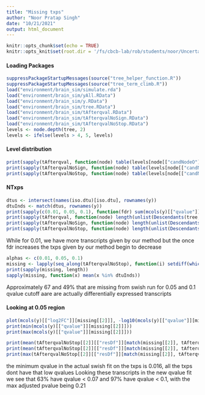 ```yaml
---
title: "Missing txps"
author: "Noor Pratap Singh"
date: "10/21/2021"
output: html_document
---
```


```r
knitr::opts_chunk$set(echo = TRUE)
knitr::opts_knit$set(root.dir = '/fs/cbcb-lab/rob/students/noor/Uncertainity/treeTerminusScripts')
```

#### Loading Packages
```r
suppressPackageStartupMessages(source("tree_helper_function.R"))
suppressPackageStartupMessages(source("tree_term_climb.R"))
load("environment/brain_sim/simulate.rda")
load("environment/brain_sim/yAll.RData")
load("environment/brain_sim/y.RData")
load("environment/brain_sim/tree.RData")
load("environment/brain_sim/tAfterqval.RData")
load("environment/brain_sim/tAfterqvalNoSign.RData")
load("environment/brain_sim/tAfterqvalNoStop.RData")
levels <- node.depth(tree, 2)
levels <- ifelse(levels > 4, 5, levels)
```

#### Level distribution
```r
print(sapply(tAfterqval, function(node) table(levels[node[["candNodeO"]]])))
print(sapply(tAfterqvalNoSign, function(node) table(levels[node[["candNodeO"]]])))
print(sapply(tAfterqvalNoStop, function(node) table(levels[node[["candNodeO"]]])))
```

#### NTxps
```r
dtus <- intersect(names(iso.dtu)[iso.dtu], rownames(y))
dtuInds <- match(dtus, rownames(y))
print(sapply(c(0.01, 0.05, 0.1), function(fdr) sum(mcols(y)[["qvalue"]] <= fdr)))
print(sapply(tAfterqval, function(node) length(unlist(Descendants(tree, node[["candNodeO"]])))))
print(sapply(tAfterqvalNoSign, function(node) length(unlist(Descendants(tree, node[["candNodeO"]])))))
print(sapply(tAfterqvalNoStop, function(node) length(unlist(Descendants(tree, node[["candNodeO"]])))))
```
While for 0.01, we have more transcripts given by our method but the once fdr increases the txps given by our method begin to decrease

```r
alphas <- c(0.01, 0.05, 0.1)
missing <- lapply(seq_along(tAfterqvalNoStop), function(i) setdiff(which(mcols(y)[["qvalue"]] <= alphas[i]), unlist(Descendants(tree, tAfterqvalNoStop[[i]][["candNodeO"]]))))
print(sapply(missing, length))
sapply(missing, function(x) mean(x %in% dtuInds))
```
Approximately 67 and 49% that are missing from swish run for 0.05 and 0.1 qvalue cutoff aare are actually differentially expressed transcripts

#### Looking at 0.05 region
```r
plot(mcols(y)[["log2FC"]][missing[[2]]], -log10(mcols(y)[["qvalue"]][missing[[2]]]))
print(min(mcols(y)[["qvalue"]][missing[[2]]]))
print(max(mcols(y)[["qvalue"]][missing[[2]]]))

print(mean(tAfterqvalNoStop[[2]][["resDf"]][match(missing[[2]], tAfterqvalNoStop[[2]][["resDf"]][["inds"]]),2] < 0.1))
print(mean(tAfterqvalNoStop[[2]][["resDf"]][match(missing[[2]], tAfterqvalNoStop[[2]][["resDf"]][["inds"]]),2] < 0.07))
print(max(tAfterqvalNoStop[[2]][["resDf"]][match(missing[[2]], tAfterqvalNoStop[[2]][["resDf"]][["inds"]]),2]))
```
the minimum qvalue in the actual swish fit on the txps is 0.016, all the txps dont have that low qvalues
Looking these transcripts in the new qvalue fit we see that 63% have qvalue < 0.07 and 97% have qvalue < 0.1, with the max adjusted pvalue being 0.21